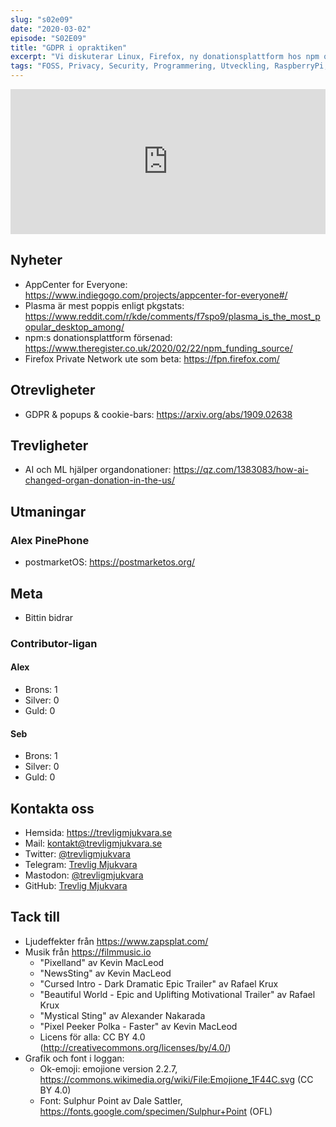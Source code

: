```yaml
---
slug: "s02e09"
date: "2020-03-02"
episode: "S02E09"
title: "GDPR i opraktiken"
excerpt: "Vi diskuterar Linux, Firefox, ny donationsplattform hos npm och problematiken i praktiken med GDPR på nätet. Vi bjuder också på en trevlighet om organdonationer och AI + ML."
tags: "FOSS, Privacy, Security, Programmering, Utveckling, RaspberryPi, PinePhone, Technology, Linux, Open Source, Manjaro, GDPR, KDE, NPM, Firefox, Cookies, AI, Machine Learning"
---
```



<SEO title="S02E09 - GDPR i opraktiken" />
<div style="width: 100%;">
<iframe src="https://open.spotify.com/embed-podcast/episode/51sl0FOMkTAyfo96poG19G" width="100%" height="232" frameborder="0" allowtransparency="true" allow="encrypted-media"></iframe>
</div>

## Nyheter
- AppCenter for Everyone: https://www.indiegogo.com/projects/appcenter-for-everyone#/
- Plasma är mest poppis enligt pkgstats: https://www.reddit.com/r/kde/comments/f7spo9/plasma_is_the_most_popular_desktop_among/
- npm:s donationsplattform försenad: https://www.theregister.co.uk/2020/02/22/npm_funding_source/
- Firefox Private Network ute som beta: https://fpn.firefox.com/

## Otrevligheter
- GDPR & popups & cookie-bars: https://arxiv.org/abs/1909.02638

## Trevligheter
- AI och ML hjälper organdonationer: https://qz.com/1383083/how-ai-changed-organ-donation-in-the-us/

## Utmaningar
### Alex PinePhone
- postmarketOS: https://postmarketos.org/

## Meta
- Bittin bidrar

### Contributor-ligan
#### Alex
  - Brons: 1
  - Silver: 0
  - Guld: 0 
#### Seb
  - Brons: 1
  - Silver: 0
  - Guld: 0

## Kontakta oss
- Hemsida: https://trevligmjukvara.se
- Mail: kontakt@trevligmjukvara.se
- Twitter: [@trevligmjukvara](https://twitter.com/trevligmjukvara)
- Telegram: [Trevlig Mjukvara](https://t.me/trevligmjukvara)
- Mastodon: [@trevligmjukvara](https://mastodon.linuxkompis.se/@trevligmjukvara)
- GitHub: [Trevlig Mjukvara](https://github.com/trevligmjukvara)

## Tack till
- Ljudeffekter från https://www.zapsplat.com/
- Musik från https://filmmusic.io
  - "Pixelland" av Kevin MacLeod
  - "NewsSting" av Kevin MacLeod
  - "Cursed Intro - Dark Dramatic Epic Trailer" av Rafael Krux
  - "Beautiful World - Epic and Uplifting Motivational Trailer" av Rafael Krux
  - "Mystical Sting" av Alexander Nakarada
  - "Pixel Peeker Polka - Faster" av Kevin MacLeod
  - Licens för alla: CC BY 4.0 (http://creativecommons.org/licenses/by/4.0/)
- Grafik och font i loggan:
  - Ok-emoji: emojione version 2.2.7, https://commons.wikimedia.org/wiki/File:Emojione_1F44C.svg (CC BY 4.0)
  - Font: Sulphur Point av Dale Sattler, https://fonts.google.com/specimen/Sulphur+Point (OFL)
